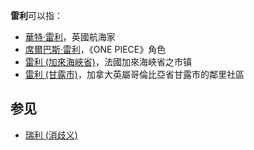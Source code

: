 '''雷利'''可以指：
* [[華特·雷利|華特·雷利]]，英國航海家
* [[席爾巴斯·雷利|席爾巴斯·雷利]]，《ONE PIECE》角色
* [[雷利_(加來海峽省)|雷利 (加來海峽省)]]，法國加來海峽省之市镇
* [[雷利_(甘露市)|雷利 (甘露市)]]，加拿大英屬哥倫比亞省甘露市的鄰里社區

== 参见 ==
* [[瑞利_(消歧义)|瑞利 (消歧义)]]

{{disambig|cat=二字消歧义}}